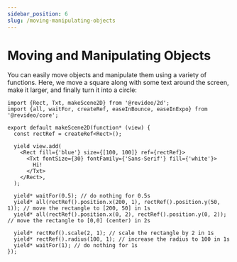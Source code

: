 ```yaml
---
sidebar_position: 6
slug: /moving-manipulating-objects
---
```


# Moving and Manipulating Objects

You can easily move objects and manipulate them using a variety of functions.
Here, we move a square along with some text around the screen, make it larger,
and finally turn it into a circle:

```tsx editor
import {Rect, Txt, makeScene2D} from '@revideo/2d';
import {all, waitFor, createRef, easeInBounce, easeInExpo} from '@revideo/core';

export default makeScene2D(function* (view) {
  const rectRef = createRef<Rect>();

  yield view.add(
    <Rect fill={'blue'} size={[100, 100]} ref={rectRef}>
      <Txt fontSize={30} fontFamily={'Sans-Serif'} fill={'white'}>
        Hi!
      </Txt>
    </Rect>,
  );

  yield* waitFor(0.5); // do nothing for 0.5s
  yield* all(rectRef().position.x(200, 1), rectRef().position.y(50, 1)); // move the rectangle to [200, 50] in 1s
  yield* all(rectRef().position.x(0, 2), rectRef().position.y(0, 2)); // move the rectangle to [0,0] (center) in 2s

  yield* rectRef().scale(2, 1); // scale the rectangle by 2 in 1s
  yield* rectRef().radius(100, 1); // increase the radius to 100 in 1s
  yield* waitFor(1); // do nothing for 1s
});
```

